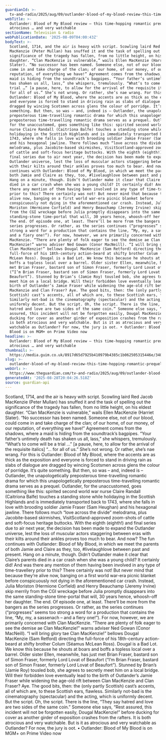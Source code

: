 ```yaml
---
guardianId: >-
  tv-and-radio/2025/aug/09/outlander-blood-of-my-blood-review-this-time-hopping-romantic-prequel-is-atrocious-and-very-watchable
webTitle: >-
  Outlander: Blood of My Blood review – this time-hopping romantic prequel is
  atrocious … and very watchable
sectionName: Television & radio
webPublicationDate: '2025-08-09T04:00:43Z'
bodyText: >-
  Scotland, 1714, and the air is heavy with script. Scowling laird Red Jacob
  MacKenzie (Peter Mullan) has snuffed it and the task of spelling out the
  significance of the tragedy has fallen, from no little height, on his eldest
  daughter. “Clan MacKenzie is vulnerable,” wails Ellen MacKenzie (Harriet
  Slater). “No successor has been named. Someone else, not of our blood, could
  come in and take charge of the clan; of our home, of our money, of our
  reputation, of everything we have!” Agreement comes from the shadows, where a
  maid is hiding from the soundtrack’s bagpipes. “Your father’s untimely death
  has shaken us all, lass,” she whispers, tremulously. “What’s to come will be a
  trial …” [a pause, here, to allow for the arrival of the requisite italics] “…
  for all of us.” She’s not wrong. Or rather, she’s nae wrang. For this is
  Outlander: Blood of My Blood, where the accents are as thick as the exposition
  and everyone is forced to stand in driving rain as slabs of dialogue are
  dragged by wincing Scotsmen across glens the colour of porridge. It’s quite
  something. But then, so was – and, indeed is – Outlander, the unapologetically
  preposterous time-travelling romantic drama for which this unapologetically
  preposterous time-travelling romantic drama serves as a prequel. Outlander,
  for the unaccustomed, goes something like this: spirited second world war
  nurse Claire Randall (Caitríona Balfe) touches a standing stone while
  holidaying in the Scottish Highlands and is immediately transported back to
  1743, where she falls in love with brooding soldier Jamie Fraser (Sam Heughan)
  and his hexagonal jawline. There follows much “love across the divide”
  melodrama, plus Jacobite-based skirmishes, VisitScotland-approved zoom-shots
  of cattle and soft-focus heritage buttocks. With the eighth (eighth!) and
  final series due to air next year, the decision has been made to expand the
  Outlander universe, lest the loss of muscular actors staggering between eras
  with their kilts around their ankles proves too much to bear. And now? The fun
  continues with Outlander: Blood of My Blood, in which we meet the parents of
  both Jamie and Claire as they, too, #livelaughlove between past and present.
  Hang on a minute, though. Didn’t Outlander make it clear that Claire’s parents
  died in a car crash when she was a young child? It certainly did! And was
  there any mention of them having been involved in any type of time-travellery
  prior to this? There certainly was not! But never mind that because they’re
  alive now, banging on a first world war-era picnic blanket before
  conspicuously not dying in the aforementioned car crash. Instead, Julia
  Moriston (Hermione Corfield) and Henry Beauchamp (Jeremy Irvine) skip merrily
  from the CGI wreckage before Julia promptly disappears into the same
  standing-stone time-portal that will, 30 years hence, whoosh-off her daughter.
  The end. Of episode one, at least. There’ll be more from the bangers as the
  series progresses. Or rather, as the series continues (“progresses” seems too
  strong a word for a production that contains the line, “My, my, a sassenach –
  and a fiery one!”). For now, however, we are primarily concerned with Clan
  MacKenzie. “There are plenty of folk eager to see the demise ae Clan
  MacKenzie!” warns adviser Ned Gowan (Conor MacNeill). “I will bring glory tae
  Clan MacKenzie!” bellows Dougal MacKenzie (Sam Retford) directing the
  full-force of his 18th-century action-beard at shifty brother Colum (Séamus
  McLean Ross). Dougal is a Bad Lot. We know this because he shouts at boars and
  boffs a topless local over a barrel. Older sister Ellen, meanwhile, has just
  met Brian Fraser, bastard son of Simon Fraser, formerly Lord Lovat of Beaufort
  (“I’m Brian Fraser, bastard son of Simon Fraser, formerly Lord Lovat of
  Beaufort”). Stunned by Brian’s (Jamie Roy) tousled bob, she agrees to secretly
  meet him on a local bridge. Will their forbidden love eventually lead to the
  birth of Outlander’s Jamie Fraser while widening the age-old rift between Clan
  MacKenzie and Clan Fraser? Aye. The good bits, then: the (only partly
  Scottish) cast’s accents, all of which are, to these Scottish ears, flawless.
  Similarly not-bad is the cinematography (spectacular) and the acting, which is
  uniformly decent. But the script. Oh, the script. There is the line, “They say
  hatred and love are two sides of the same coin.” Someone else says, “Rest
  assured, this incident will not be forgotten easily, Dougal MacKenzie!” before
  ducking for cover as another girder of exposition crashes from the rafters. It
  is both atrocious and very watchable. But is it as atrocious and very
  watchable as Outlander? For now, the jury is oot. • Outlander: Blood of My
  Blood is on MGM+ on Prime Video now
headline: >-
  Outlander: Blood of My Blood review – this time-hopping romantic prequel is
  atrocious … and very watchable
thumbnail: >-
  https://media.guim.co.uk/8917d65d7925b410979b4385c1b062505315446e/340_90_2319_1855/500.jpg
slug: >-
  outlander-blood-of-my-blood-review-this-time-hopping-romantic-prequel-is-atrocious-and-very-watchable
webUrl: >-
  https://www.theguardian.com/tv-and-radio/2025/aug/09/outlander-blood-of-my-blood-review-this-time-hopping-romantic-prequel-is-atrocious-and-very-watchable
generatedAt: '2025-08-28T20:04:26.518Z'
source: guardian-api
---
```

Scotland, 1714, and the air is heavy with script. Scowling laird Red Jacob MacKenzie (Peter Mullan) has snuffed it and the task of spelling out the significance of the tragedy has fallen, from no little height, on his eldest daughter. “Clan MacKenzie is vulnerable,” wails Ellen MacKenzie (Harriet Slater). “No successor has been named. Someone else, not of our blood, could come in and take charge of the clan; of our home, of our money, of our reputation, of everything we have!” Agreement comes from the shadows, where a maid is hiding from the soundtrack’s bagpipes. “Your father’s untimely death has shaken us all, lass,” she whispers, tremulously. “What’s to come will be a trial …” [a pause, here, to allow for the arrival of the requisite italics] “… for all of us.” She’s not wrong. Or rather, she’s nae wrang. For this is Outlander: Blood of My Blood, where the accents are as thick as the exposition and everyone is forced to stand in driving rain as slabs of dialogue are dragged by wincing Scotsmen across glens the colour of porridge. It’s quite something. But then, so was – and, indeed is – Outlander, the unapologetically preposterous time-travelling romantic drama for which this unapologetically preposterous time-travelling romantic drama serves as a prequel. Outlander, for the unaccustomed, goes something like this: spirited second world war nurse Claire Randall (Caitríona Balfe) touches a standing stone while holidaying in the Scottish Highlands and is immediately transported back to 1743, where she falls in love with brooding soldier Jamie Fraser (Sam Heughan) and his hexagonal jawline. There follows much “love across the divide” melodrama, plus Jacobite-based skirmishes, VisitScotland-approved zoom-shots of cattle and soft-focus heritage buttocks. With the eighth (eighth!) and final series due to air next year, the decision has been made to expand the Outlander universe, lest the loss of muscular actors staggering between eras with their kilts around their ankles proves too much to bear. And now? The fun continues with Outlander: Blood of My Blood, in which we meet the parents of both Jamie and Claire as they, too, #livelaughlove between past and present. Hang on a minute, though. Didn’t Outlander make it clear that Claire’s parents died in a car crash when she was a young child? It certainly did! And was there any mention of them having been involved in any type of time-travellery prior to this? There certainly was not! But never mind that because they’re alive now, banging on a first world war-era picnic blanket before conspicuously not dying in the aforementioned car crash. Instead, Julia Moriston (Hermione Corfield) and Henry Beauchamp (Jeremy Irvine) skip merrily from the CGI wreckage before Julia promptly disappears into the same standing-stone time-portal that will, 30 years hence, whoosh-off her daughter. The end. Of episode one, at least. There’ll be more from the bangers as the series progresses. Or rather, as the series continues (“progresses” seems too strong a word for a production that contains the line, “My, my, a sassenach – and a fiery one!”). For now, however, we are primarily concerned with Clan MacKenzie. “There are plenty of folk eager to see the demise ae Clan MacKenzie!” warns adviser Ned Gowan (Conor MacNeill). “I will bring glory tae Clan MacKenzie!” bellows Dougal MacKenzie (Sam Retford) directing the full-force of his 18th-century action-beard at shifty brother Colum (Séamus McLean Ross). Dougal is a Bad Lot. We know this because he shouts at boars and boffs a topless local over a barrel. Older sister Ellen, meanwhile, has just met Brian Fraser, bastard son of Simon Fraser, formerly Lord Lovat of Beaufort (“I’m Brian Fraser, bastard son of Simon Fraser, formerly Lord Lovat of Beaufort”). Stunned by Brian’s (Jamie Roy) tousled bob, she agrees to secretly meet him on a local bridge. Will their forbidden love eventually lead to the birth of Outlander’s Jamie Fraser while widening the age-old rift between Clan MacKenzie and Clan Fraser? Aye. The good bits, then: the (only partly Scottish) cast’s accents, all of which are, to these Scottish ears, flawless. Similarly not-bad is the cinematography (spectacular) and the acting, which is uniformly decent. But the script. Oh, the script. There is the line, “They say hatred and love are two sides of the same coin.” Someone else says, “Rest assured, this incident will not be forgotten easily, Dougal MacKenzie!” before ducking for cover as another girder of exposition crashes from the rafters. It is both atrocious and very watchable. But is it as atrocious and very watchable as Outlander? For now, the jury is oot. • Outlander: Blood of My Blood is on MGM+ on Prime Video now
